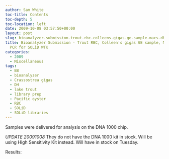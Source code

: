```yaml
---
author: Sam White
toc-title: Contents
toc-depth: 5
toc-location: left
date: 2009-10-08 03:57:50+00:00
layout: post
slug: bioanalyzer-submission-trout-rbc-colleens-gigas-ge-sample-macs-dhbb-pcr-for-solid-wtk
title: Bioanalyzer Submission - Trout RBC, Colleen's gigas GE sample, Mac's DH/BB
  PCR for SOLiD WTK
categories:
  - 2009
  - Miscellaneous
tags:
  - BB
  - bioanalyzer
  - Crassostrea gigas
  - DH
  - lake trout
  - library prep
  - Pacific oyster
  - RBC
  - SOLiD
  - SOLiD libraries
---
```


Samples were delivered for analysis on the DNA 1000 chip.

_UPDATE 20091008_ They do not have the DNA 1000 kit in stock. Will be using High Sensitivity Kit instead. Will have in stock on Tuesday.

Results:
